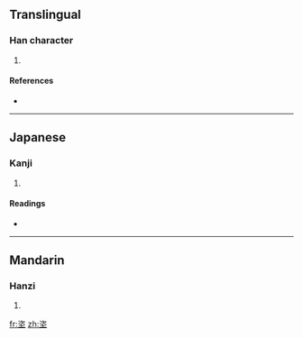 ==Translingual==

===Han character===
{{Han char|rn=32|rad=土|as=06|sn=9|four=|canj=戈人土 (IOG)}}

# {{defn|Han|sort=土06}}

====References====
* {{Han ref|kx=0227.360|dkj=05037|dj=0463.230|hdz=10441.120|uh=5790|ud=22416}}

----

==Japanese==

===Kanji===
{{ja-kanji|grade=|rs=土06}}

# {{defn|Japanese|sort=土06}}

====Readings====
* {{ja-readings|on=[[し]] (shi), [[じ]] (ji), [[しょう]] (shō), [[じき]] (jiki)|kun=[[にくむ]] (nikumu)}}

----

==Mandarin==

===Hanzi===
{{cmn-hanzi|pin=[[cí]] ([[ci2]])|wg=tz'u<sup>2</sup>}}

# {{defn|Mandarin|sort=土06}}

[[fr:垐]]
[[zh:垐]]